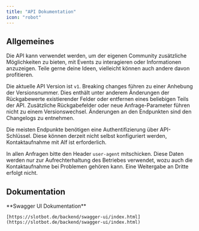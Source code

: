 ```yaml
---
title: "API Dokumentation"
icon: "robot"
---
```


## Allgemeines

Die API kann verwendet werden, um der eigenen Community zusätzliche Möglichkeiten zu bieten, mit Events zu interagieren oder Informationen anzuzeigen. Teile gerne deine Ideen, vielleicht können auch andere davon profitieren.

Die aktuelle API Version ist `v1`. Breaking changes führen zu einer Anhebung der Versionsnummer. Dies enthält unter anderem Änderungen der Rückgabewerte existierender Felder oder entfernen eines beliebigen Teils der API. Zusätzliche Rückgabefelder oder neue Anfrage-Parameter führen nicht zu einem Versionswechsel. Änderungen an den Endpunkten sind den Changelogs zu entnehmen.

Die meisten Endpunkte benötigen eine Authentifizierung über API-Schlüssel. Diese können derzeit nicht selbst konfiguriert werden, Kontaktaufnahme mit Alf ist erforderlich.

In allen Anfragen bitte den Header `user-agent` mitschicken. Diese Daten werden nur zur Aufrechterhaltung des Betriebes verwendet, wozu auch die Kontaktaufnahme bei Problemen gehören kann. Eine Weitergabe an Dritte erfolgt nicht.

## Dokumentation

<Check>
	**Swagger UI Dokumentation**

	[https://slotbot.de/backend/swagger-ui/index.html](https://slotbot.de/backend/swagger-ui/index.html)
</Check>
